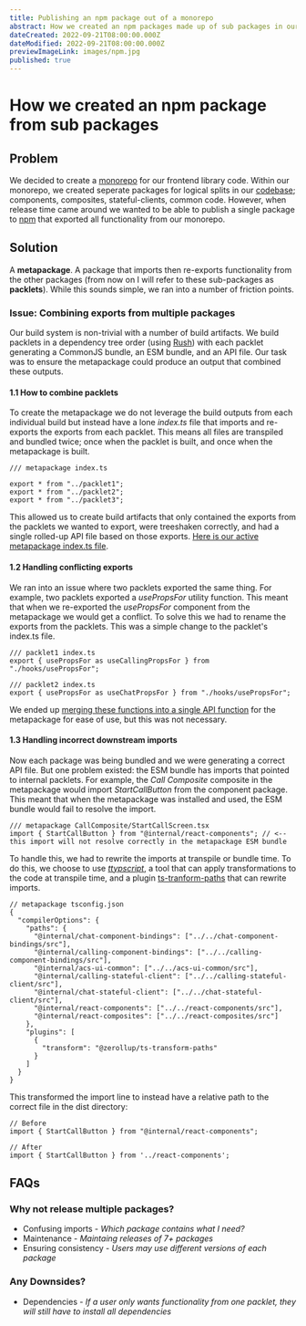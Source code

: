 ```yaml
---
title: Publishing an npm package out of a monorepo
abstract: How we created an npm packages made up of sub packages in our monorepo
dateCreated: 2022-09-21T08:00:00.000Z
dateModified: 2022-09-21T08:00:00.000Z
previewImageLink: images/npm.jpg
published: true
---
```


# How we created an npm package from sub packages

## Problem

We decided to create a [monorepo](https://monorepo.tools/) for our frontend library code. Within our monorepo, we created seperate packages for logical splits in our [codebase](https://github.com/Azure/communication-ui-library); components, composites, stateful-clients, common code. However, when release time came around we wanted to be able to publish a single package to [npm](https://www.npmjs.com/) that exported all functionality from our monorepo.

## Solution

A **metapackage**. A package that imports then re-exports functionality from the other packages (from now on I will refer to these sub-packages as **packlets**). While this sounds simple, we ran into a number of friction points.

### Issue: Combining exports from multiple packages

Our build system is non-trivial with a number of build artifacts. We build packlets in a dependency tree order (using [Rush](https://rushjs.io/)) with each packlet generating a CommonJS bundle, an ESM bundle, and an API file. Our task was to ensure the metapackage could produce an output that combined these outputs.

#### 1.1 How to combine packlets

To create the metapackage we do not leverage the build outputs from each individual build but instead have a lone _index.ts_ file that imports and re-exports the exports from each packlet. This means all files are transpiled and bundled twice; once when the packlet is built, and once when the metapackage is built.

```tsx
/// metapackage index.ts

export * from "../packlet1";
export * from "../packlet2";
export * from "../packlet3";
```

This allowed us to create build artifacts that only contained the exports from the packlets we wanted to export, were treeshaken correctly, and had a single rolled-up API file based on those exports. [Here is our active metapackage index.ts file](https://github.com/Azure/communication-ui-library/blob/main/packages/communication-react/src/index.ts).

#### 1.2 Handling conflicting exports

We ran into an issue where two packlets exported the same thing. For example, two packlets exported a _usePropsFor_ utility function. This meant that when we re-exported the _usePropsFor_ component from the metapackage we would get a conflict. To solve this we had to rename the exports from the packlets. This was a simple change to the packlet's index.ts file.

```tsx
/// packlet1 index.ts
export { usePropsFor as useCallingPropsFor } from "./hooks/usePropsFor";

/// packlet2 index.ts
export { usePropsFor as useChatPropsFor } from "./hooks/usePropsFor";
```

We ended up [merging these functions into a single API function](https://github.com/Azure/communication-ui-library/blob/0020b07e979b896b72ba4d0ac231f4cc9793ff8f/packages/communication-react/src/mergedHooks.ts#L118) for the metapackage for ease of use, but this was not necessary.

#### 1.3 Handling incorrect downstream imports

Now each package was being bundled and we were generating a correct API file. But one problem existed: the ESM bundle has imports that pointed to internal packlets. For example, the _Call Composite_ composite in the metapackage would import _StartCallButton_ from the component package. This meant that when the metapackage was installed and used, the ESM bundle would fail to resolve the import.

```tsx
/// metapackage CallComposite/StartCallScreen.tsx
import { StartCallButton } from "@internal/react-components"; // <-- this import will not resolve correctly in the metapackage ESM bundle
```

To handle this, we had to rewrite the imports at transpile or bundle time. To do this, we choose to use [_ttypscript_](https://github.com/cevek/ttypescript), a tool that can apply transformations to the code at transpile time, and a plugin [ts-tranform-paths](https://www.npmjs.com/package/@zerollup/ts-transform-paths) that can rewrite imports.

```tsx
// metapackage tsconfig.json
{
  "compilerOptions": {
    "paths": {
      "@internal/chat-component-bindings": ["../../chat-component-bindings/src"],
      "@internal/calling-component-bindings": ["../../calling-component-bindings/src"],
      "@internal/acs-ui-common": ["../../acs-ui-common/src"],
      "@internal/calling-stateful-client": ["../../calling-stateful-client/src"],
      "@internal/chat-stateful-client": ["../../chat-stateful-client/src"],
      "@internal/react-components": ["../../react-components/src"],
      "@internal/react-composites": ["../../react-composites/src"]
    },
    "plugins": [
      {
        "transform": "@zerollup/ts-transform-paths"
      }
    ]
  }
}
```

This transformed the import line to instead have a relative path to the correct file in the dist directory:

```tsx
// Before
import { StartCallButton } from "@internal/react-components";

// After
import { StartCallButton } from '../react-components';
```

## FAQs

### Why not release multiple packages?

- Confusing imports - _Which package contains what I need?_
- Maintenance - _Maintaing releases of 7+ packages_
- Ensuring consistency - _Users may use different versions of each package_

### Any Downsides?

- Dependencies - _If a user only wants functionality from one packlet, they will still have to install all dependencies_
